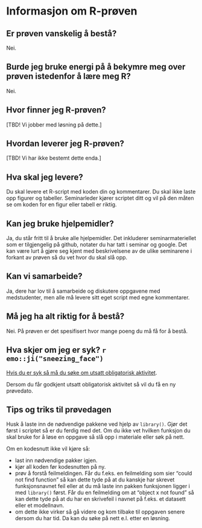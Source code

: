 # Informasjon om R-prøven

## Er prøven vanskelig å bestå?

Nei.

## Burde jeg bruke energi på å bekymre meg over prøven istedenfor å lære meg R?

Nei.

## Hvor finner jeg R-prøven?

[TBD! Vi jobber med løsning på dette.]

<!-- Prøven blir gjort tilgjengelig som en oppgave på i Canvas kl. 9 – 15 prøvedagen.  -->
<!-- Finner du den ikke så sjekk seminarsiden i Canvas. Selv om dere har seks timer  -->
<!-- så vil prøven ha samme omfang som en prøve som ville blitt løst på et to timers  -->
<!-- seminar dersom den var fysisk. Dere har altså god tid. Grunnen til at vi har satt  -->
<!-- av seks timer er at det skal være rom for å dra et annet sted dersom internett  -->
<!-- plutselig forsvinner e.l. Begynn tidlig i tilfelle noe skulle inntreffe og ta  -->
<!-- heller litt fri etterpå. -->

## Hvordan leverer jeg R-prøven?

[TBD! Vi har ikke bestemt dette enda.]

## Hva skal jeg levere?

Du skal levere et R-script med koden din og kommentarer. Du skal ikke laste opp 
figurer og tabeller. Seminarleder kjører scriptet ditt og vil på den måten se om 
koden for en figur eller tabell er riktig. 

## Kan jeg bruke hjelpemidler?

Ja, du står fritt til å bruke alle hjelpemidler. Det inkluderer seminarmateriellet 
som er tilgjengelig på github, notater du har tatt i seminar og google. Det kan 
være lurt å gjøre seg kjent med beskrivelsene av de ulike seminarene i forkant 
av prøven så du vet hvor du skal slå opp.

## Kan vi samarbeide?

Ja, dere har lov til å samarbeide og diskutere oppgavene med medstudenter, men 
alle må levere sitt eget script med egne kommentarer. 

## Må jeg ha alt riktig for å bestå?

Nei. På prøven er det spesifisert hvor mange poeng du må få for å bestå. 

## Hva skjer om jeg er syk? `r emo::ji("sneezing_face")`

[Hvis du er syk så må du søke om utsatt obligatorisk aktivitet](https://www.uio.no/studier/eksamen/obligatoriske-aktiviteter/sv-fraver-fra-obligatorisk-aktivitet.html).

Dersom du får godkjent utsatt obligatorisk aktivitet så vil du få en ny prøvedato. 

## Tips og triks til prøvedagen

Husk å laste inn de nødvendige pakkene ved hjelp av `library()`. Gjør det først 
i scriptet så er du ferdig med det. Om du ikke vet hvilken funksjon du skal 
bruke for å løse en oppgave så slå opp  i materiale eller søk på nett.

Om en kodesnutt ikke vil kjøre så:

* last inn nødvendige pakker igjen.
* kjør all koden før kodesnutten på ny.
* prøv å forstå feilmeldingen. Får du f.eks. en feilmelding som sier "could not 
find function" så kan dette tyde på at du kanskje har skrevet funksjonsnavnet feil
eller at du må laste inn pakken funksjonen ligger i med `library()` først. Får 
du en feilmelding om at "object x not found" så kan dette tyde på at du har en 
skrivefeil i navnet på f.eks. et datasett eller et modellnavn. 
* om dette ikke virker så gå videre og kom tilbake til oppgaven senere dersom du 
har  tid. Da kan du søke på nett e.l. etter en løsning.
 